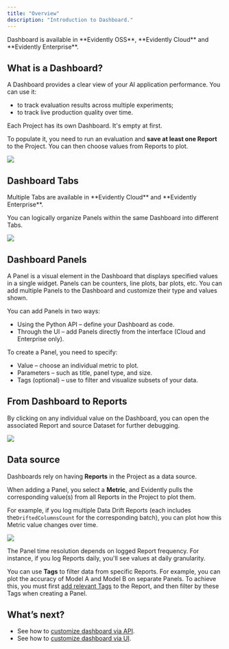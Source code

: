 ```yaml
---
title: "Overview"
description: "Introduction to Dashboard."
---
```


<Check>
  Dashboard is available in **Evidently OSS**, **Evidently Cloud** and **Evidently Enterprise**.
</Check>

## What is a Dashboard?

A Dashboard provides a clear view of your AI application performance. You can use it:

- to track evaluation results across multiple experiments;
- to track live production quality over time.

Each Project has its own Dashboard. It's empty at first.

To populate it, you need to run an evaluation and **save at least one Report** to the Project. You can then choose values from Reports to plot.

![](/images/dashboard_llm_light.png)

## Dashboard Tabs

<Check>
  Multiple Tabs are available in **Evidently Cloud** and **Evidently Enterprise**.
</Check>

You can logically organize Panels within the same Dashboard into different Tabs.

![](/images/dashboard_llm_tabs.gif)

## **Dashboard Panels**

A Panel is a visual element in the Dashboard that displays specified values in a single widget. Panels can be counters, line plots, bar plots, etc. You can add multiple Panels to the Dashboard and customize their type and values shown.

You can add Panels in two ways:
- Using the Python API – define your Dashboard as code.
- Through the UI – add Panels directly from the interface (Cloud and Enterprise only).
  
To create a Panel, you need to specify:
- Value – choose an individual metric to plot.
- Parameters – such as title, panel type, and size.
- Tags (optional) – use to filter and visualize subsets of your data.

## From Dashboard to Reports

By clicking on any individual value on the Dashboard, you can open the associated Report and source Dataset for further debugging.

![](/images/dashboard/dashboard_to_report.gif)

## Data source

Dashboards rely on having **Reports** in the Project as a data source. 

When adding a Panel, you select a **Metric**, and Evidently pulls the corresponding value(s) from all Reports in the Project to plot them.

For example, if you log multiple Data Drift Reports (each includes the`DriftedColumnsCount` for the corresponding batch), you can plot how this Metric value changes over time.

![](/images/dashboard/metric_panels.png)

The Panel time resolution depends on logged Report frequency. For instance, if you log Reports daily, you'll see values at daily granularity.

You can use **Tags** to filter data from specific Reports. For example, you can plot the accuracy of Model A and Model B on separate Panels. To achieve this, you must first [add relevant Tags](/docs/library/tags_metadata) to the Report, and then filter by these Tags when creating a Panel.

## What’s next?

- See how to [customize dashboard via API](/docs/platform/dashboard_add_panels.md).
- See how to [customize dashboard via UI](/docs/platform/dashboard_add_panels_ui.md).
